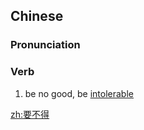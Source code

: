==Chinese==
{{zh-forms}}

===Pronunciation===
{{zh-pron
|m=yàobùdé,tl2=y
|cat=v
}}

===Verb===
{{zh-verb}}

# be no good, be [[intolerable]]
#: {{zh-x|道理 無窮，學者 先 '''要不{bu}得''' 有 自足 心。|Truth is infinite; a scholar '''can not afford''' to have a complacent attitude.}}

[[zh:要不得]]